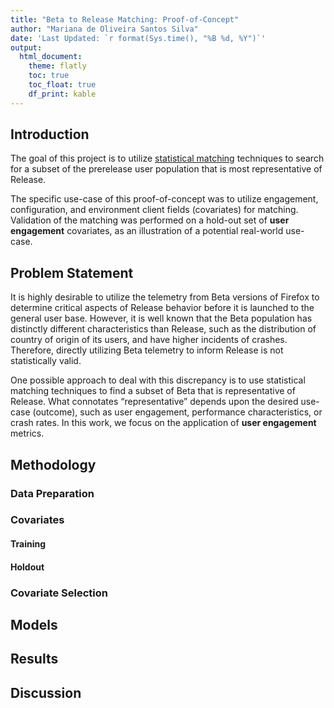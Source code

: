 ```yaml
---
title: "Beta to Release Matching: Proof-of-Concept"
author: "Mariana de Oliveira Santos Silva"
date: 'Last Updated: `r format(Sys.time(), "%B %d, %Y")`'
output: 
  html_document:
    theme: flatly
    toc: true
    toc_float: true
    df_print: kable
---
```


## Introduction

The goal of this project is to utilize [statistical matching](https://en.wikipedia.org/wiki/Matching_(statistics)) techniques to search for a subset of the prerelease user population that is most representative of Release.

The specific use-case of this proof-of-concept was to utilize engagement, configuration, and environment client fields (covariates) for matching. Validation of the matching was performed on a hold-out set of **user engagement** covariates, as an illustration of a potential real-world use-case.

## Problem Statement

It is highly desirable to utilize the telemetry from Beta versions of Firefox to determine critical aspects of Release behavior before it is launched to the general user base. However, it is well known that the Beta population has distinctly different characteristics than Release, such as the distribution of country of origin of its users, and have higher incidents of crashes. Therefore, directly utilizing Beta telemetry to inform Release is not statistically valid.

One possible approach to deal with this discrepancy is to use statistical matching techniques to find a subset of Beta that is representative of Release. What connotates "representative" depends upon the desired use-case (outcome), such as user engagement, performance characteristics, or crash rates. In this work, we focus on the application of **user engagement** metrics. 

## Methodology
### Data Preparation

### Covariates

#### Training

#### Holdout

### Covariate Selection

## Models

## Results

## Discussion
  